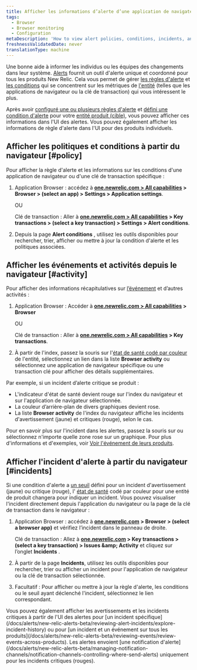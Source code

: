 ```yaml
---
title: Afficher les informations d’alerte d’une application de navigateur
tags:
  - Browser
  - Browser monitoring
  - Configuration
metaDescription: 'How to view alert policies, conditions, incidents, and other activity and events directly the browser monitoring UI.'
freshnessValidatedDate: never
translationType: machine
---
```


Une bonne <InlinePopover type="alerts" />aide à informer les individus ou les équipes des changements dans leur système. [Alerts](/docs/alerts/new-relic-alerts-beta/getting-started/new-relic-alerts) fournit un outil d&apos;alerte unique et coordonné pour tous les produits New Relic. Cela vous permet de gérer [les règles d&apos;alerte](/docs/alerts/new-relic-alerts-beta/getting-started/alerts-glossary#alert-policy) et [les conditions](/docs/alerts/new-relic-alerts-beta/getting-started/alerts-glossary#alert-condition) qui se concentrent sur les métriques de [l&apos;entité](/docs/alerts/new-relic-alerts-beta/getting-started/alerts-glossary#alert-entity) (telles que les applications de navigateur ou la clé de transaction) qui vous intéressent le plus.

Après avoir [configuré une ou plusieurs règles d&apos;alerte](/docs/alerts/organize-alerts/create-edit-or-find-alert-policy/) et [défini une condition d&apos;alerte](/docs/alerts/new-relic-alerts-beta/configuring-alert-policies/define-alert-conditions) pour votre [entité produit (cible)](/docs/alerts/new-relic-alerts-beta/configuring-alert-policies/select-product-targets-alert-condition), vous pouvez afficher ces informations dans l&apos;UI des alertes. Vous pouvez également afficher les informations de règle d&apos;alerte dans l&apos;UI pour des produits individuels.

## Afficher les politiques et conditions à partir du navigateur [#policy]

Pour afficher la règle d&apos;alerte et les informations sur les conditions d&apos;une application de navigateur ou d&apos;une clé de transaction spécifique :

1. Application Browser : accédez à <DNT>**[one.newrelic.com &gt; All capabilities](https://one.newrelic.com/all-capabilities) &gt; Browser &gt; (select an app) &gt; Settings &gt; Application settings**</DNT>.

   OU

   Clé de transaction : Aller à <DNT>**[one.newrelic.com &gt; All capabilities](https://one.newrelic.com/all-capabilities) &gt; Key transactions &gt; (select a key transaction) &gt; Settings &gt; Alert conditions**</DNT>.

2. Depuis la page <DNT>**Alert conditions**</DNT> , utilisez les outils disponibles pour rechercher, trier, afficher ou mettre à jour la condition d&apos;alerte et les politiques associées.

## Afficher les événements et activités depuis le navigateur [#activity]

Pour afficher des informations récapitulatives sur [l’événement](/docs/alerts/new-relic-alerts-beta/getting-started/alerts-glossary#event) et d’autres activités :

1. Application Browser : Accéder à <DNT>**[one.newrelic.com &gt; All capabilities](https://one.newrelic.com/all-capabilities) &gt; Browser**</DNT>

   OU

   Clé de transaction : Aller à <DNT>**[one.newrelic.com &gt; All capabilities](https://one.newrelic.com/all-capabilities) &gt; Key transactions**</DNT>.

2. À partir de l&apos;index, passez la souris sur l&apos;[état de santé codé par couleur](/docs/alerts/new-relic-alerts-beta/getting-started/alerts-glossary#health-status) de l&apos;entité, sélectionnez un lien dans la liste <DNT>**Browser activity**</DNT> ou sélectionnez une application de navigateur spécifique ou une transaction clé pour afficher des détails supplémentaires.

Par exemple, si un incident d’alerte critique se produit :

* L&apos;indicateur d&apos;état de santé devient rouge sur l&apos;index du navigateur et sur l&apos;application de navigateur sélectionnée.
* La couleur d’arrière-plan de divers graphiques devient rose.
* La liste <DNT>**Browser activity**</DNT> de l&apos;index du navigateur affiche les incidents d&apos;avertissement (jaune) et critiques (rouge), selon le cas.

Pour en savoir plus sur l&apos;incident dans les alertes, passez la souris sur ou sélectionnez n&apos;importe quelle zone rose sur un graphique. Pour plus d&apos;informations et d&apos;exemples, voir [Voir l&apos;événement de leurs produits](/docs/alerts/new-relic-alerts-beta/reviewing-events/view-events-their-products).

## Afficher l&apos;incident d&apos;alerte à partir du navigateur [#incidents]

Si une condition d&apos;alerte a [un seuil](/docs/alerts/new-relic-alerts-beta/getting-started/alerts-glossary#alert-threshold) défini pour un incident d&apos;avertissement (jaune) ou critique (rouge), l&apos; [état de santé](/docs/alerts/new-relic-alerts-beta/getting-started/alerts-glossary#health-status) codé par couleur pour une entité de produit changera pour indiquer un incident. Vous pouvez visualiser l&apos;incident directement depuis l&apos;application du navigateur ou la page de la clé de transaction dans le navigateur :

1. Application Browser : accédez à <DNT>**[one.newrelic.com](https://one.newrelic.com/all-capabilities) &gt; Browser &gt; (select a browser app)**</DNT> et vérifiez l’incident dans le panneau de droite.

   Clé de transaction : Allez à <DNT>**[one.newrelic.com](https://one.newrelic.com/all-capabilities) &gt; Key transactions &gt; (select a key transaction) &gt; Issues &amp;amp; Activity**</DNT> et cliquez sur l’onglet <DNT>**Incidents**</DNT> .

2. À partir de la page <DNT>**Incidents**</DNT>, utilisez les outils disponibles pour rechercher, trier ou afficher un incident pour l&apos;application de navigateur ou la clé de transaction sélectionnée.

3. Facultatif : Pour afficher ou mettre à jour la règle d&apos;alerte, les conditions ou le seuil ayant déclenché l&apos;incident, sélectionnez le lien correspondant.

<Callout variant="tip">
  Vous pouvez également afficher les avertissements et les incidents critiques à partir de l&apos;UI des alertes pour [un incident spécifique](/docs/alerts/new-relic-alerts-beta/reviewing-alert-incidents/explore-incident-history) ou pour [un incident et un événement sur tous les produits](/docs/alerts/new-relic-alerts-beta/reviewing-events/review-events-across-products). Les alertes envoient [une notification d&apos;alerte](/docs/alerts/new-relic-alerts-beta/managing-notification-channels/notification-channels-controlling-where-send-alerts) uniquement pour les incidents critiques (rouges).
</Callout>